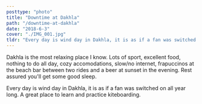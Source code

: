 ```yaml
---
posttype: "photo"
title: "Downtime at Dakhla"
path: "/downtime-at-dakhla"
date: "2018-6-3"
cover: "./IMG_001.jpg"
tldr: "Every day is wind day in Dakhla, it is as if a fan was switched on all year long. A great place to learn and practice kiteboarding."
---
```




<MetaBox>
<Data caption="Year" nodata="2018"/>
<Data caption="Country" nodata="Morocco"/>
<Data caption="Camera" nodata="Sony NEX5-N"/>
</MetaBox>

Dakhla is the most relaxing place I know. Lots of sport, excellent food, nothing to do all day, cozy accomodations, slow/no  internet, frapuccinos at the beach bar between two rides and a beer at sunset in the evening. Rest assured you'll get some good sleep.

Every day is wind day in Dakhla, it is as if a fan was switched on all year long. A great place to learn and practice kiteboarding.

<ZoomImage src={IMG_002} />
<ZoomImage src={IMG_003} />
<ZoomImage src={IMG_004} />

<GridBlock>
    <ZoomImage src={IMG_005} />
    <ZoomImage src={IMG_006} />
</GridBlock>

<ZoomImage src={IMG_007} />
<ZoomImage src={IMG_008} />

<GridBlock>
    <ZoomImage src={IMG_009} />
    <ZoomImage src={IMG_010} />
</GridBlock>

<ZoomImage src={IMG_011} />












